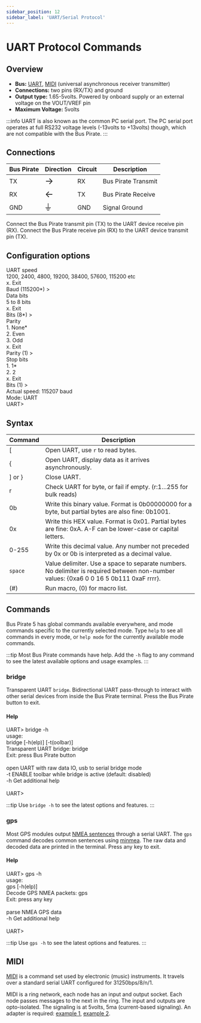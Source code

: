 ```yaml
---
sidebar_position: 12
sidebar_label: 'UART/Serial Protocol'
---
```


# UART Protocol Commands

## Overview

-   **Bus:** [UART](http://en.wikipedia.org/wiki/Serial_uart),
    [MIDI](http://en.wikipedia.org/wiki/Musical_Instrument_Digital_Interface)
    (universal asynchronous receiver transmitter)
-   **Connections:** two pins (RX/TX) and ground
-   **Output type:** 1.65-5volts. Powered by onboard supply or an external voltage on the VOUT/VREF pin
-   **Maximum Voltage:** 5volts

:::info
UART is also known as the common PC serial port. The PC serial port
operates at full RS232 voltage levels (-13volts to +13volts) though,
which are not compatible with the Bus Pirate.
:::

## Connections
| Bus Pirate | Direction                     | Circuit | Description   |
|------------|--------------------------|---------|---------------|
| TX       | <font size="+2">→</font> | RX    | Bus Pirate Transmit   |
| RX        | <font size="+2">←</font> | TX     | Bus Pirate Receive  |
| GND        | <font size="+2">⏚</font> | GND     | Signal Ground |

Connect the Bus Pirate transmit pin (TX) to the UART device receive
pin (RX). Connect the Bus Pirate receive pin (RX) to the UART
device transmit pin (TX).

## Configuration options

<BrowserWindow>
<span className="bp-info">UART speed</span><br/>
 1200, 2400, 4800, 19200, 38400, 57600, 115200 etc<br/>
 x. <span className="bp-info">Exit</span><br/>
<span className="bp-prompt">Baud (</span>115200*<span className="bp-prompt">) ></span> <br/>
<span className="bp-info">Data bits</span><br/>
 5 to 8 bits<br/>
 x. <span className="bp-info">Exit</span><br/>
<span className="bp-prompt">Bits (</span>8*<span className="bp-prompt">) ></span> <br/>
<span className="bp-info">Parity</span><br/>
 1. <span className="bp-info">None*</span><br/>
 2. <span className="bp-info">Even</span><br/>
 3. <span className="bp-info">Odd</span><br/>
 x. <span className="bp-info">Exit</span><br/>
<span className="bp-prompt">Parity (</span>1<span className="bp-prompt">) ></span> <br/>
<span className="bp-info">Stop bits</span><br/>
 1. <span className="bp-info">1*</span><br/>
 2. <span className="bp-info">2</span><br/>
 x. <span className="bp-info">Exit</span><br/>
<span className="bp-prompt">Bits (</span>1<span className="bp-prompt">) ></span> <br/>
<span className="bp-info">Actual speed: 115207 baud</span><br/>
<span className="bp-info">Mode:</span> UART<br/>
<span className="bp-prompt">UART></span> <br/>
</BrowserWindow>

## Syntax

|Command| Description  |
|---------|-------|
| [      | Open UART, use ```r``` to read bytes. |
| {       | Open UART, display data as it arrives asynchronously. |
| \] or } | Close UART.  |
| r       | Check UART for byte, or fail if empty. (r:1…255 for bulk reads) |
| 0b      | Write this binary value. Format is 0b00000000 for a byte, but partial bytes are also fine: 0b1001.|
| 0x      | Write this HEX value. Format is 0x01. Partial bytes are fine: 0xA. A-F can be lower-case or capital letters. |
| 0-255   | Write this decimal value. Any number not preceded by 0x or 0b is interpreted as a decimal value. |
| ```space```| Value delimiter. Use a space to separate numbers. No delimiter is required between non-number values: {0xa6 0 0 16 5 0b111 0xaF rrrr}. |
| \(#\)   | Run macro, (0) for macro list. |


## Commands

Bus Pirate 5 has global commands available everywhere, and mode commands specific to the currently selected mode. Type ```help``` to see all commands in every mode, or ```help mode``` for the currently available mode commands.

:::tip
Most Bus Pirate commands have help. Add the ```-h``` flag to any command to see the latest available options and usage examples. 
:::

### bridge

Transparent UART ```bridge```. Bidirectional UART pass-through to interact with other serial devices from inside the Bus Pirate terminal. Press the Bus Pirate button to exit.

#### Help

<BrowserWindow>
<span className="bp-prompt">UART></span> bridge -h<br/>
usage:<br/>
<span className="bp-info">bridge	[-h(elp)] [-t(oolbar)]</span><br/>
<span className="bp-info">Transparent UART bridge: bridge</span><br/>
<span className="bp-info">Exit: press Bus Pirate button</span><br/>
<br/>
<span className="bp-info">open UART with raw data IO, usb to serial bridge mode</span><br/>
<span className="bp-prompt">-t</span>	<span className="bp-info">ENABLE toolbar while bridge is active (default: disabled)</span><br/>
<span className="bp-prompt">-h</span>	<span className="bp-info">Get additional help</span><br/>
<br/>
<span className="bp-prompt">UART></span> <br/>
</BrowserWindow> 
 

:::tip
Use ```bridge -h``` to see the latest options and features.
:::

### gps 
Most GPS modules output [NMEA sentences](https://gpsd.gitlab.io/gpsd/NMEA.html) through a serial UART. The ```gps``` command decodes common sentences using [minmea](https://github.com/kosma/minmea). The raw data and decoded data are printed in the terminal. Press any key to exit.

#### Help

<BrowserWindow>
<span className="bp-prompt">UART></span> gps -h<br/>
usage:<br/>
<span className="bp-info">gps	[-h(elp)]</span><br/>
<span className="bp-info">Decode GPS NMEA packets: gps</span><br/>
<span className="bp-info">Exit: press any key</span><br/>
<br/>
<span className="bp-info">parse NMEA GPS data</span><br/>
<span className="bp-prompt">-h</span>	<span className="bp-info">Get additional help</span><br/>
<br/>
<span className="bp-prompt">UART></span> <br/>
</BrowserWindow>

:::tip
Use ```gps -h``` to see the latest options and features.
:::

<!--

                                                             |
| 2   | Live raw UART monitor. Any key exits. [More](http://dangerousprototypes.com/2009/10/19/uart-mode-updates/) |
| 3   | Transparent UART bridge with flow control.                                                                 |



### Live UART monitor

UART>(2)**<<<macro 2, UART monitor** Raw UART input. Space to
exit. UART> The UART monitor macro (2) shows a live display of
UART input as raw byte values without any type of formatting. Press any
key to exit the live monitor. This mode works best with a terminal that
can display raw byte values in a variety of formats.

This macro is like the transparent UART macro (1) but without
transmission abilities, and it can be exited with a key press. It’s
useful for monitoring high-speed UART input that causes buffer overrun
errors in other modes.
-->
## MIDI

[MIDI](http://en.wikipedia.org/wiki/Musical_Instrument_Digital_Interface)
is a command set used by electronic (music) instruments. It travels over
a standard serial UART configured for 31250bps/8/n/1.

MIDI is a ring network, each node has an input and output socket. Each
node passes messages to the next in the ring. The input and outputs are
opto-isolated. The signaling is at 5volts, 5ma (current-based
signaling). An adapter is required: [example
1](http://www.compuphase.com/electronics/midi_rs232.htm), [example
2](http://www.midi.org/techspecs/electrispec.php).



<!--

For macros and modes with flow control: CTS is on the CS pin (PIC input
from external circuit is passed to FTDI USB->serial chip). RTS is on the
CLOCK pin (PIC output mirrors output from FTDI chip).
-->
